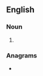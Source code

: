 ==English==

===Noun===
{{head|en|noun form}}

# {{plural of|en|lyceum}}

===Anagrams===
* {{anagrams|en|a=celmsuy|cymules|muscley}}